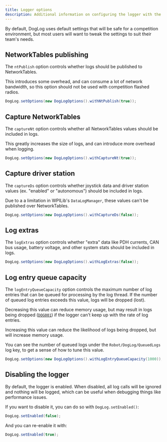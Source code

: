 ```yaml
---
title: Logger options
description: Additional information on configuring the logger with the DogLogOptions class.
---
```


By default, DogLog uses default settings that will be safe for a competition environment, but most users will want to tweak the settings to suit their team's needs.

## NetworkTables publishing

The `ntPublish` option controls whether logs should be published to NetworkTables.

This introduces some overhead, and can consume a lot of network bandwidth, so this option should not be used with competition flashed radios.

```java
DogLog.setOptions(new DogLogOptions().withNtPublish(true));
```

## Capture NetworkTables

The `captureNt` option controls whether all NetworkTables values should be included in logs.

This greatly increases the size of logs, and can introduce more overhead when logging.

```java
DogLog.setOptions(new DogLogOptions().withCaptureNt(true));
```

## Capture driver station

The `captureDs` option controls whether joystick data and driver station values (ex. "enabled" or "autonomous") should be included in logs.

Due to a a limitation in WPILib's `DataLogManager`, these values can't be published over NetworkTables.

```java
DogLog.setOptions(new DogLogOptions().withCaptureDs(false));
```

## Log extras

The `logExtras` option controls whether "extra" data like PDH currents, CAN bus usage, battery voltage, and other system stats should be included in logs.

```java
DogLog.setOptions(new DogLogOptions().withLogExtras(false));
```

## Log entry queue capacity

The `logEntryQueueCapacity` option controls the maximum number of log entries that can be queued for processing by the log thread.
If the number of queued log entries exceeds this value, logs will be dropped (lost).

Decreasing this value can reduce memory usage, but may result in logs being dropped ([`DOG001`](/reference/errors/dog001)) if the logger can't keep up with the rate of log entries.

Increasing this value can reduce the likelihood of logs being dropped, but will increase memory usage.

You can see the number of queued logs under the `Robot/DogLog/QueuedLogs` log key, to get a sense of how to tune this value.

```java
DogLog.setOptions(new DogLogOptions().withLogEntryQueueCapacity(1000));
```

## Disabling the logger

By default, the logger is enabled.
When disabled, all log calls will be ignored and nothing will be logged, which can be useful when debugging things like performance issues.

If you want to disable it, you can do so with `DogLog.setEnabled()`:

```java
DogLog.setEnabled(false);
```

And you can re-enable it with:

```java
DogLog.setEnabled(true);
```
